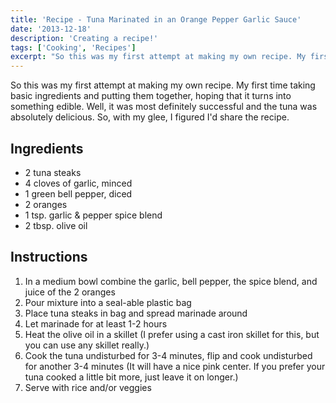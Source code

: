 ```yaml
---
title: 'Recipe - Tuna Marinated in an Orange Pepper Garlic Sauce'
date: '2013-12-18'
description: 'Creating a recipe!'
tags: ['Cooking', 'Recipes']
excerpt: "So this was my first attempt at making my own recipe. My first time taking basic ingredients and putting them together, hoping that it turns into something edible. Well, it was most definitely successful and the tuna was absolutely delicious. So, with my glee, I figured I'd share the recipe."
---
```


So this was my first attempt at making my own recipe. My first time taking basic ingredients and putting them together, hoping that it turns into something edible. Well, it was most definitely successful and the tuna was absolutely delicious. So, with my glee, I figured I'd share the recipe.

## Ingredients

-   2 tuna steaks
-   4 cloves of garlic, minced
-   1 green bell pepper, diced
-   2 oranges
-   1 tsp. garlic & pepper spice blend
-   2 tbsp. olive oil

## Instructions

1. In a medium bowl combine the garlic, bell pepper, the spice blend, and juice of the 2 oranges
2. Pour mixture into a seal-able plastic bag
3. Place tuna steaks in bag and spread marinade around
4. Let marinade for at least 1-2 hours
5. Heat the olive oil in a skillet (I prefer using a cast iron skillet for this, but you can use any skillet really.)
6. Cook the tuna undisturbed for 3-4 minutes, flip and cook undisturbed for another 3-4 minutes (It will have a nice pink center. If you prefer your tuna cooked a little bit more, just leave it on longer.)
7. Serve with rice and/or veggies
